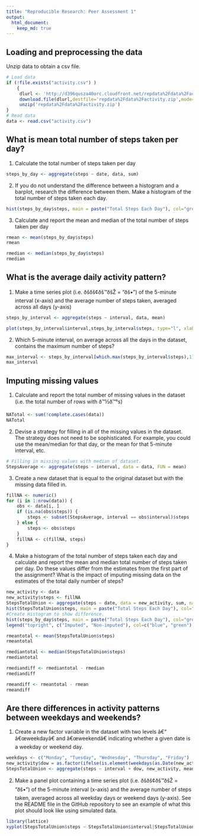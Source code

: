 ```yaml
---
title: "Reproducible Research: Peer Assessment 1"
output: 
  html_document:
    keep_md: true
---
```


## Loading and preprocessing the data
Unzip data to obtain a csv file.
```r
# Load data
if (!file.exists("activity.csv") )
    {
     dlurl <- 'http://d396qusza40orc.cloudfront.net/repdata%2Fdata%2Factivity.zip'  
     download.file(dlurl,destfile='repdata%2Fdata%2Factivity.zip',mode='wb')  
     unzip('repdata%2Fdata%2Factivity.zip')
}
# Read data
data <- read.csv("activity.csv")  
```
## What is mean total number of steps taken per day?

1. Calculate the total number of steps taken per day

```r
steps_by_day <- aggregate(steps ~ date, data, sum)
```

2. If you do not understand the difference between a histogram and a barplot, research the difference between them. Make a histogram of the total number of steps taken each day. 

```r
hist(steps_by_day$steps, main = paste("Total Steps Each Day"), col="green",xlab="Number of Steps")

```

3. Calculate and report the mean and median of the total number of steps taken per day
```r
rmean <- mean(steps_by_day$steps)
rmean
```
```r
rmedian <- median(steps_by_day$steps)
rmedian
```

## What is the average daily activity pattern?

1. Make a time series plot (i.e. ðšðš¢ðš™ðšŽ = "ðš•") of the 5-minute interval (x-axis) and the average number of steps taken, averaged across all days (y-axis)

```r
steps_by_interval <- aggregate(steps ~ interval, data, mean)

plot(steps_by_interval$interval,steps_by_interval$steps, type="l", xlab="Interval", ylab="Number of Steps",main="Average Number of Steps per Day by Interval")
```

2. Which 5-minute interval, on average across all the days in the dataset, contains the maximum number of steps?

```r
max_interval <- steps_by_interval[which.max(steps_by_interval$steps),1]
max_interval
```


## Imputing missing values

1. Calculate and report the total number of missing values in the dataset (i.e. the total number of rows with ð™½ð™°s)

```r
NATotal <- sum(!complete.cases(data))
NATotal
```

2. Devise a strategy for filling in all of the missing values in the dataset. The strategy does not need to be sophisticated. For example, you could use the mean/median for that day, or the mean for that 5-minute interval, etc.

```r
# Filling in missing values with median of dataset. 
StepsAverage <- aggregate(steps ~ interval, data = data, FUN = mean)
```

3. Create a new dataset that is equal to the original dataset but with the missing data filled in.

```r
fillNA <- numeric()
for (i in 1:nrow(data)) {
    obs <- data[i, ]
    if (is.na(obs$steps)) {
        steps <- subset(StepsAverage, interval == obs$interval)$steps
    } else {
        steps <- obs$steps
    }
    fillNA <- c(fillNA, steps)
}
```

4. Make a histogram of the total number of steps taken each day and calculate and report the mean and median total number of steps taken per day. Do these values differ from the estimates from the first part of the assignment? What is the impact of imputing missing data on the estimates of the total daily number of steps?

```r
new_activity <- data
new_activity$steps <- fillNA
StepsTotalUnion <- aggregate(steps ~ date, data = new_activity, sum, na.rm = TRUE)
hist(StepsTotalUnion$steps, main = paste("Total Steps Each Day"), col="blue", xlab="Number of Steps")
#Create Histogram to show difference. 
hist(steps_by_day$steps, main = paste("Total Steps Each Day"), col="green", xlab="Number of Steps", add=T)
legend("topright", c("Imputed", "Non-imputed"), col=c("blue", "green"), lwd=10)
```

```r
rmeantotal <- mean(StepsTotalUnion$steps)
rmeantotal

rmediantotal <- median(StepsTotalUnion$steps)
rmediantotal

rmediandiff <- rmediantotal - rmedian
rmediandiff

rmeandiff <- rmeantotal - rmean
rmeandiff
```

## Are there differences in activity patterns between weekdays and weekends?

1. Create a new factor variable in the dataset with two levels â€“ â€œweekdayâ€ and â€œweekendâ€ indicating whether a given date is a weekday or weekend day.

```r
weekdays <- c("Monday", "Tuesday", "Wednesday", "Thursday", "Friday")
new_activity$dow = as.factor(ifelse(is.element(weekdays(as.Date(new_activity$date)),weekdays), "Weekday", "Weekend"))
StepsTotalUnion <- aggregate(steps ~ interval + dow, new_activity, mean)

```

2. Make a panel plot containing a time series plot (i.e. ðšðš¢ðš™ðšŽ = "ðš•") of the 5-minute interval (x-axis) and the average number of steps taken, averaged across all weekday days or weekend days (y-axis). See the README file in the GitHub repository to see an example of what this plot should look like using simulated data.

```r
library(lattice)
xyplot(StepsTotalUnion$steps ~ StepsTotalUnion$interval|StepsTotalUnion$dow, main="Average Steps per Day by Interval",xlab="Interval", ylab="Steps",layout=c(1,2), type="l")

```
